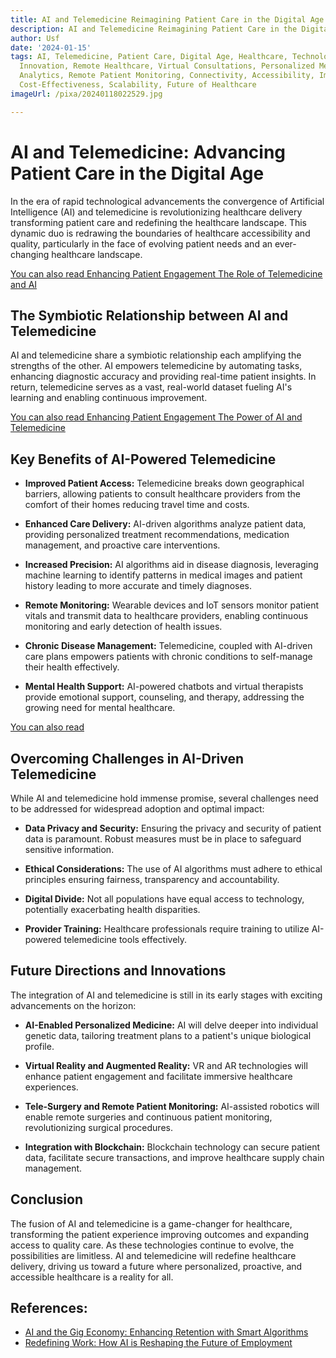 ```yaml
---
title: AI and Telemedicine Reimagining Patient Care in the Digital Age
description: AI and Telemedicine Reimagining Patient Care in the Digital Age
author: Usf
date: '2024-01-15'
tags: AI, Telemedicine, Patient Care, Digital Age, Healthcare, Technology, Medical
  Innovation, Remote Healthcare, Virtual Consultations, Personalized Medicine, Data
  Analytics, Remote Patient Monitoring, Connectivity, Accessibility, Improved Outcomes,
  Cost-Effectiveness, Scalability, Future of Healthcare
imageUrl: /pixa/20240118022529.jpg

---
```

#  AI and Telemedicine: Advancing Patient Care  in the Digital Age

In the era of rapid technological advancements the convergence of Artificial Intelligence (AI) and telemedicine is revolutionizing healthcare delivery transforming patient care  and redefining the healthcare landscape. This dynamic duo is redrawing the boundaries of healthcare accessibility and quality, particularly  in the face of evolving patient needs and an ever-changing healthcare  landscape.

[You can also read Enhancing Patient Engagement The Role of Telemedicine and AI](Enhancing%20Patient%20Engagement%20The%20Role%20of%20Telemedicine%20and%20AI)


## The Symbiotic Relationship between AI and Telemedicine

AI and telemedicine share a  symbiotic relationship  each amplifying the  strengths of the other. AI empowers telemedicine by automating tasks, enhancing diagnostic accuracy  and providing real-time patient insights. In return, telemedicine serves as a vast, real-world dataset fueling AI's learning  and enabling continuous improvement.

[You  can also read Enhancing Patient Engagement The Power  of AI and Telemedicine](Enhancing%20Patient%20Engagement%20The%20Power%20of%20AI%20and%20Telemedicine)


## Key Benefits of AI-Powered Telemedicine

* **Improved  Patient Access:** Telemedicine breaks  down geographical barriers,  allowing patients to consult healthcare providers from the comfort of their homes reducing travel time and costs.

*  **Enhanced Care Delivery:** AI-driven  algorithms analyze  patient data, providing personalized treatment  recommendations, medication management, and proactive care interventions.

* **Increased Precision:** AI algorithms aid in disease diagnosis,  leveraging machine learning to identify patterns in medical images and patient history leading to more accurate and timely diagnoses.

* **Remote Monitoring:** Wearable devices and IoT sensors monitor patient vitals and transmit data to healthcare providers, enabling continuous monitoring and early detection of  health issues.

* **Chronic Disease Management:** Telemedicine,  coupled with  AI-driven care plans empowers patients with chronic  conditions to self-manage  their health effectively.

* **Mental  Health Support:** AI-powered chatbots and virtual therapists provide emotional support, counseling, and therapy, addressing the growing need for mental  healthcare.

[You can  also read  ]()


## Overcoming Challenges in AI-Driven Telemedicine

While AI and telemedicine hold immense promise, several challenges need to be addressed for widespread adoption  and optimal impact:

*  **Data Privacy and Security:** Ensuring the privacy and security of  patient data  is paramount. Robust  measures must be in  place to safeguard sensitive information.

* **Ethical Considerations:** The use of AI algorithms must adhere to ethical principles ensuring fairness, transparency and accountability.

* **Digital Divide:** Not all populations have equal access to technology, potentially exacerbating  health disparities.

* **Provider  Training:** Healthcare professionals require training to utilize AI-powered telemedicine tools effectively.

## Future Directions and Innovations

The integration of AI and telemedicine  is still  in its early stages with exciting advancements on the horizon:

* **AI-Enabled Personalized Medicine:** AI will delve deeper into individual genetic data, tailoring treatment plans to a patient's unique biological profile.

* **Virtual Reality and Augmented Reality:** VR  and AR technologies will enhance  patient  engagement and facilitate immersive healthcare experiences.

*  **Tele-Surgery and Remote Patient Monitoring:** AI-assisted robotics will enable remote surgeries and continuous patient  monitoring, revolutionizing  surgical procedures.

* **Integration with Blockchain:** Blockchain technology can secure patient data, facilitate secure transactions, and improve healthcare supply chain management.

## Conclusion

The  fusion  of AI and  telemedicine is a game-changer for healthcare, transforming the patient experience improving  outcomes and expanding access  to quality care. As these technologies continue  to evolve, the possibilities are limitless. AI and telemedicine  will redefine healthcare delivery, driving us toward a future where personalized, proactive, and accessible healthcare is a reality for all.

## References:
- [AI and the Gig Economy: Enhancing Retention with Smart Algorithms](https://www.linkedin.com/pulse/top-tech-trends-17-ai-gig-economy-enhancing-retention-jf2gc)
- [Redefining Work: How AI is Reshaping the Future of Employment](https://medium.com/@martinmoe514/redefining-work-how-ai-is-reshaping-the-future-of-employment-d8b8adce7b1)
